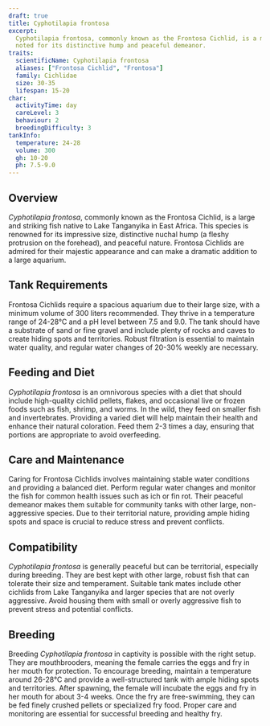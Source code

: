 ```yaml
---
draft: true
title: Cyphotilapia frontosa
excerpt:
  Cyphotilapia frontosa, commonly known as the Frontosa Cichlid, is a majestic and large fish from Lake Tanganyika,
  noted for its distinctive hump and peaceful demeanor.
traits:
  scientificName: Cyphotilapia frontosa
  aliases: ["Frontosa Cichlid", "Frontosa"]
  family: Cichlidae
  size: 30-35
  lifespan: 15-20
char:
  activityTime: day
  careLevel: 3
  behaviour: 2
  breedingDifficulty: 3
tankInfo:
  temperature: 24-28
  volume: 300
  gh: 10-20
  ph: 7.5-9.0
---
```


## Overview

_Cyphotilapia frontosa_, commonly known as the Frontosa Cichlid, is a large and striking fish native to Lake Tanganyika
in East Africa. This species is renowned for its impressive size, distinctive nuchal hump (a fleshy protrusion on the
forehead), and peaceful nature. Frontosa Cichlids are admired for their majestic appearance and can make a dramatic
addition to a large aquarium.

## Tank Requirements

Frontosa Cichlids require a spacious aquarium due to their large size, with a minimum volume of 300 liters recommended.
They thrive in a temperature range of 24-28°C and a pH level between 7.5 and 9.0. The tank should have a substrate of
sand or fine gravel and include plenty of rocks and caves to create hiding spots and territories. Robust filtration is
essential to maintain water quality, and regular water changes of 20-30% weekly are necessary.

## Feeding and Diet

_Cyphotilapia frontosa_ is an omnivorous species with a diet that should include high-quality cichlid pellets, flakes,
and occasional live or frozen foods such as fish, shrimp, and worms. In the wild, they feed on smaller fish and
invertebrates. Providing a varied diet will help maintain their health and enhance their natural coloration. Feed them
2-3 times a day, ensuring that portions are appropriate to avoid overfeeding.

## Care and Maintenance

Caring for Frontosa Cichlids involves maintaining stable water conditions and providing a balanced diet. Perform regular
water changes and monitor the fish for common health issues such as ich or fin rot. Their peaceful demeanor makes them
suitable for community tanks with other large, non-aggressive species. Due to their territorial nature, providing ample
hiding spots and space is crucial to reduce stress and prevent conflicts.

## Compatibility

_Cyphotilapia frontosa_ is generally peaceful but can be territorial, especially during breeding. They are best kept
with other large, robust fish that can tolerate their size and temperament. Suitable tank mates include other cichlids
from Lake Tanganyika and larger species that are not overly aggressive. Avoid housing them with small or overly
aggressive fish to prevent stress and potential conflicts.

## Breeding

Breeding _Cyphotilapia frontosa_ in captivity is possible with the right setup. They are mouthbrooders, meaning the
female carries the eggs and fry in her mouth for protection. To encourage breeding, maintain a temperature around
26-28°C and provide a well-structured tank with ample hiding spots and territories. After spawning, the female will
incubate the eggs and fry in her mouth for about 3-4 weeks. Once the fry are free-swimming, they can be fed finely
crushed pellets or specialized fry food. Proper care and monitoring are essential for successful breeding and healthy
fry.
